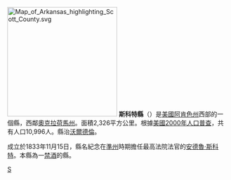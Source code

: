 {{noteTA
|T=zh-hans:斯科特县 (阿肯色州);zh-hk:斯科特縣 (阿肯色州);zh-tw:斯科特郡 (阿肯色州);
}}

{{Otheruses|斯科特縣|subject=美國阿肯色州的一個縣|other=同名的縣}}
[[File:Map_of_Arkansas_highlighting_Scott_County.svg|250px]]
'''斯科特縣'''（{{lang-en|Scott County}}）是[[美國|美國]][[阿肯色州|阿肯色州]]西部的一個縣，西鄰[[奧克拉荷馬州|奧克拉荷馬州]]。面積2,326平方公里。根據[[美國2000年人口普查|美國2000年人口普查]]，共有人口10,996人。縣治[[沃爾德倫_(阿肯色州)|沃爾德倫]]。

成立於1833年11月15日，縣名紀念在[[阿肯色準州|準州]]時期擔任最高法院法官的[[安德魯·斯科特|安德魯·斯科特]]。本縣為一[[禁酒|禁酒]]的縣。

{{Arkansas-stub}}
{{斯科特縣 (阿肯色州)}}
{{Arkansas}}

[[Category:阿肯色州行政区划|S]]
